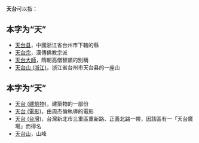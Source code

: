 {{不是|天文台}}
'''天台'''可以指：
== 本字为“天{{ruby-py|-{台}-|tāi}}”==
* [[天台县|天台县]]，中國浙江省台州市下轄的縣
* [[天台宗|天台宗]]，漢傳佛教宗派
* [[天台大師|天台大師]]，隋朝高僧智顗的別稱
* [[天台山_(浙江)|天台山 (浙江)]]，浙江省台州市天台县的一座山
== 本字为“天{{ruby-py|-{臺}-|tái}}”==
* [[天台_(建筑物)|天台 (建筑物)]]，建築物的一部份
* [[天台_(電影)|天台 (電影)]]，由周杰倫執導的電影
* [[天台_(台灣)|天台 (台灣)]]，台灣新北市三重區重新路、正義北路一帶，因該區有一「天台廣場」而得名
* [[天台山|天台山]]，山峰
{{disambig|cat=二字消歧義}}